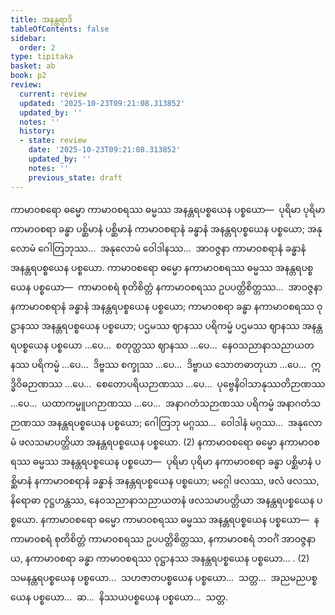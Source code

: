 ```yaml
---
title: အနန္တရာဒိ
tableOfContents: false
sidebar:
  order: 2
type: tipitaka
basket: ab
book: p2
review:
  current: review
  updated: '2025-10-23T09:21:08.313852'
  updated_by: ''
  notes: ''
  history:
  - state: review
    date: '2025-10-23T09:21:08.313852'
    updated_by: ''
    notes: ''
    previous_state: draft
---
```



<ReviewStatus review={frontmatter.review} showDetails={true} />

<HypothesisAnnotation frontmatter={frontmatter} />

<DynamicBreadcrumb />

<Division number="211" book="p2" e="ch" v="38" p="449">

<Paragraph number="4555" book="p2">
ကာမာဝစရော ဓမ္မော ကာမာဝစရဿ ဓမ္မဿ အနန္တရပစ္စယေန ပစ္စယော—  ပုရိမာ ပုရိမာ ကာမာဝစရာ ခန္ဓာ ပစ္ဆိမာနံ ပစ္ဆိမာနံ ကာမာဝစရာနံ ခန္ဓာနံ အနန္တရပစ္စယေန ပစ္စယော; အနုလောမံ ဂေါတြဘုဿ…  အနုလောမံ ဝေါဒါနဿ…  အာဝဇ္ဇနာ ကာမာဝစရာနံ ခန္ဓာနံ အနန္တရပစ္စယေန ပစ္စယော.
</Paragraph>

<Paragraph number="4556" book="p2">
ကာမာဝစရော ဓမ္မော နကာမာဝစရဿ ဓမ္မဿ အနန္တရပစ္စယေန ပစ္စယော—  ကာမာဝစရံ စုတိစိတ္တံ နကာမာဝစရဿ ဥပပတ္တိစိတ္တဿ…  အာဝဇ္ဇနာ နကာမာဝစရာနံ ခန္ဓာနံ အနန္တရပစ္စယေန ပစ္စယော; ကာမာဝစရာ ခန္ဓာ နကာမာဝစရဿ ဝုဋ္ဌာနဿ အနန္တရပစ္စယေန ပစ္စယော; ပဌမဿ ဈာနဿ ပရိကမ္မံ ပဌမဿ ဈာနဿ အနန္တရပစ္စယေန ပစ္စယော …ပေ…  စတုတ္ထဿ ဈာနဿ …ပေ…  နေဝသညာနာသညာယတနဿ ပရိကမ္မံ …ပေ…  ဒိဗ္ဗဿ စက္ခုဿ …ပေ…  ဒိဗ္ဗာယ သောတဓာတုယာ …ပေ…  ဣဒ္ဓိဝိဓဉာဏဿ …ပေ…  စေတောပရိယဉာဏဿ …ပေ…  ပုဗ္ဗေနိဝါသာနုဿတိဉာဏဿ …ပေ…  ယထာကမ္မူပဂဉာဏဿ …ပေ…  အနာဂတံသဉာဏဿ ပရိကမ္မံ အနာဂတံသဉာဏဿ အနန္တရပစ္စယေန ပစ္စယော; ဂေါတြဘု မဂ္ဂဿ…  ဝေါဒါနံ မဂ္ဂဿ…  အနုလောမံ ဖလသမာပတ္တိယာ အနန္တရပစ္စယေန ပစ္စယော. (2)
</Paragraph>

</Division>
<Division number="212" book="p2" e="ch" v="38" p="449">

<Paragraph number="4557" book="p2">
နကာမာဝစရော ဓမ္မော နကာမာဝစရဿ ဓမ္မဿ အနန္တရပစ္စယေန ပစ္စယော—  ပုရိမာ ပုရိမာ နကာမာဝစရာ ခန္ဓာ ပစ္ဆိမာနံ ပစ္ဆိမာနံ နကာမာဝစရာနံ ခန္ဓာနံ အနန္တရပစ္စယေန ပစ္စယော; မဂ္ဂေါ ဖလဿ, ဖလံ ဖလဿ, နိရောဓာ ဝုဋ္ဌဟန္တဿ, နေဝသညာနာသညာယတနံ ဖလသမာပတ္တိယာ အနန္တရပစ္စယေန ပစ္စယော. နကာမာဝစရော ဓမ္မော ကာမာဝစရဿ ဓမ္မဿ အနန္တရပစ္စယေန ပစ္စယော—  နကာမာဝစရံ စုတိစိတ္တံ ကာမာဝစရဿ ဥပပတ္တိစိတ္တဿ, နကာမာဝစရံ ဘဝင်္ဂံ အာဝဇ္ဇနာယ, နကာမာဝစရာ ခန္ဓာ ကာမာဝစရဿ ဝုဋ္ဌာနဿ အနန္တရပစ္စယေန ပစ္စယော… . (2)
</Paragraph>

<Paragraph number="4558" book="p2">
သမနန္တရပစ္စယေန ပစ္စယော…  သဟဇာတပစ္စယေန ပစ္စယော…  သတ္တ…  အညမညပစ္စယေန ပစ္စယော…  ဆ…  နိဿယပစ္စယေန ပစ္စယော…  သတ္တ.
</Paragraph>
</Division>